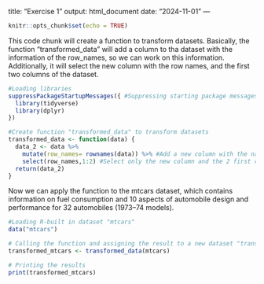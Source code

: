 title: "Exercise 1"
output: html_document
date: "2024-11-01"
---

```r
knitr::opts_chunk$set(echo = TRUE)
```
This code chunk will create a function to transform datasets. Basically, the function "transformed_data" will add a column to tha dataset with the information of the row_names, so we can work on this information. Additionally, it will select the new column with the row names, and the first two columns of the dataset.

```r
#Loading libraries
suppressPackageStartupMessages({ #Suppressing starting package messages
  library(tidyverse)
  library(dplyr)
})

#Create function "transformed_data" to transform datasets
transformed_data <- function(data) {
  data_2 <- data %>%
    mutate(row_names= rownames(data)) %>% #Add a new column with the names of the rows in order to be able to work with this information
    select(row_names,1:2) #Select only the new column and the 2 first columns of the dataset
  return(data_2)
}
```
Now we can apply the function to the mtcars dataset, which contains information on fuel consumption and 10 aspects of automobile design and performance for 32 automobiles (1973–74 models).

```r
#Loading R-built in dataset "mtcars"
data("mtcars")

# Calling the function and assigning the result to a new dataset "transformed_mtcars"
transformed_mtcars <- transformed_data(mtcars)

# Printing the results
print(transformed_mtcars)
```